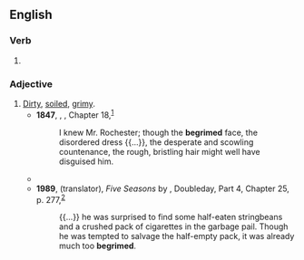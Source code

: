 ==English==

===Verb===
{{head|en|verb form}}

# {{en-past of|begrime}}

===Adjective===
{{en-adj|-}}

# [[dirty|Dirty]], [[soil]]ed, [[grimy]].
#* '''1847''', {{w|Charlotte Brontë}}, ''{{w|Jane Eyre}}'', Chapter 18,<sup>[http://www.gutenberg.org/files/1260/1260-h/1260-h.htm]</sup>
#*: I knew Mr. Rochester; though the '''begrimed''' face, the disordered dress {{...}}, the desperate and scowling countenance, the rough, bristling hair might well have disguised him.
#* {{RQ:Conrad Heart of Darkness|II|Trees, trees, millions of trees, massive, immense, running up high; and at their foot, hugging the bank against the stream, crept the little '''begrimed''' steamboat, like a sluggish beetle crawling on the floor of a lofty portico.}}
#* '''1989''', {{w|Hillel Halkin}} (translator), ''Five Seasons'' by {{w|A. B. Yehoshua}}, Doubleday, Part 4, Chapter 25, p. 277,<sup>[https://archive.org/details/fiveseasons00yeho]</sup>
#*: {{...}} he was surprised to find some half-eaten stringbeans and a crushed pack of cigarettes in the garbage pail. Though he was tempted to salvage the half-empty pack, it was already much too '''begrimed'''.